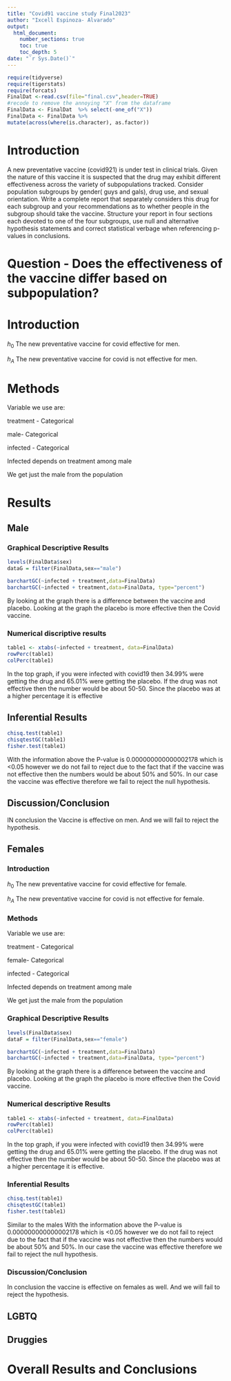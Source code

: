 ```yaml
---
title: "Covid91 vaccine study Final2023"
author: "Ixcell Espinoza- Alvarado"
output: 
  html_document:
    number_sections: true
    toc: true
    toc_depth: 5
date: "`r Sys.Date()`" 
---
```


```r
require(tidyverse)
require(tigerstats)
require(forcats)
FinalDat <-read.csv(file="final.csv",header=TRUE)
#recode to remove the annoying "X" from the dataframe
FinalData <- FinalDat  %>% select(-one_of("X"))
FinalData <- FinalData %>%
mutate(across(where(is.character), as.factor))
```

# Introduction

A new  preventative vaccine (covid921) is under test in clinical trials. Given the nature of this vaccine it is suspected that the drug may exhibit different effectiveness across the variety of subpopulations tracked. Consider population subgroups by gender( guys and gals), drug use, and sexual orientation. Write a complete report that separately considers this drug for each subgroup and your recommendations as to whether people in the subgroup should take the vaccine. Structure your report in four sections each devoted to one of the four subgroups, use null and alternative hypothesis statements and correct statistical verbage when referencing p-values in conclusions.



# Question - Does the effectiveness of the vaccine differ based on subpopulation?


# Introduction 

$h_0$ The new preventative vaccine for covid effective for men.

$h_A$ The new preventative vaccine for covid is not effective for men.


# Methods

Variable we use are:

treatment - Categorical

male- Categorical

infected - Categorical

Infected depends on treatment among male

We get just the male from the population

# Results

## Male
 
### Graphical Descriptive Results  
 
```r
levels(FinalData$sex)
dataG = filter(FinalData,sex=="male")

barchartGC(~infected + treatment,data=FinalData)
barchartGC(~infected + treatment,data=FinalData, type="percent")

```



By looking at the graph there is a difference between the vaccine and placebo. Looking at the graph the placebo is more effective then the Covid vaccine.


### Numerical discriptive results

```r
table1 <- xtabs(~infected + treatment, data=FinalData)
rowPerc(table1)
colPerc(table1)
```


In the top graph, if you were infected with covid19 then 34.99% were getting the drug and 65.01% were getting the placebo. If the drug was not effective then the number would be about 50-50. Since the placebo was at a higher percentage it is effective



## Inferential Results 

```r
chisq.test(table1)
chisqtestGC(table1)
fisher.test(table1)
```


With the information above the P-value is 0.000000000000002178 which is <0.05 however we do not fail to reject due to the fact that if the vaccine was not effective then the numbers would be about 50% and 50%. In our case the vaccine was effective therefore we fail to reject the null hypothesis.


## Discussion/Conclusion

IN conclusion the Vaccine is effective on men. And we will fail to reject the hypothesis.





## Females


### Introduction

$h_0$ The new preventative vaccine for covid effective for female.

$h_A$ The new preventative vaccine for covid is not effective for female.

### Methods

Variable we use are:

treatment - Categorical

female- Categorical

infected - Categorical

Infected depends on treatment among male

We get just the male from the population


### Graphical Descriptive Results 

```r
levels(FinalData$sex)
dataF = filter(FinalData,sex=="female")

barchartGC(~infected + treatment,data=FinalData)
barchartGC(~infected + treatment,data=FinalData, type="percent")

```


By looking at the graph there is a difference between the vaccine and placebo. Looking at the graph the placebo is more effective then the Covid vaccine.


### Numerical descriptive Results

```r
table1 <- xtabs(~infected + treatment, data=FinalData)
rowPerc(table1)
colPerc(table1)
```


In the top graph, if you were infected with covid19 then 34.99% were getting the drug and 65.01% were getting the placebo. If the drug was not effective then the number would be about 50-50. Since the placebo was at a higher percentage it is effective.


### Inferential Results

```r
chisq.test(table1)
chisqtestGC(table1)
fisher.test(table1)
```


Similar to the males With the information above the P-value is 0.000000000000002178 which is <0.05 however we do not fail to reject due to the fact that if the vaccine was not effective then the numbers would be about 50% and 50%. In our case the vaccine was effective therefore we fail to reject the null hypothesis.


### Discussion/Conclusion

In conclusion the vaccine is effective on females as well. And we will fail to reject the hypothesis.

## LGBTQ



## Druggies


# Overall Results and Conclusions
